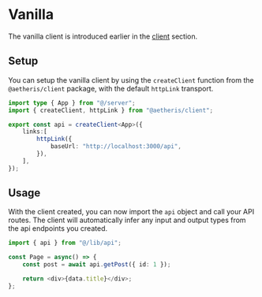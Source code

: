 # Vanilla

The vanilla client is introduced earlier in the [client](/concepts/client) section. 

## Setup

You can setup the vanilla client by using the `createClient` function from the `@aetheris/client` package, with the default
`httpLink` transport.

```ts filename="src/lib/api.ts" {0-2, 4-11} copy
import type { App } from "@/server";
import { createClient, httpLink } from "@aetheris/client";

export const api = createClient<App>({
    links:[
        httpLink({
            baseUrl: "http://localhost:3000/api",
        }),
    ],
});
```

## Usage

With the client created, you can now import the `api` object and call your API routes. The client will automatically infer any input and
output types from the api endpoints you created.

```ts filename="src/app/page.tsx" {4} copy
import { api } from "@/lib/api";

const Page = async() => {
    const post = await api.getPost({ id: 1 });

    return <div>{data.title}</div>;
};
```
